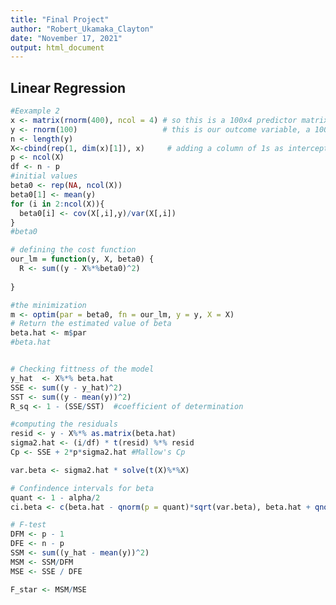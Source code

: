```yaml
---
title: "Final Project"
author: "Robert_Ukamaka_Clayton"
date: "November 17, 2021"
output: html_document
---
```



## Linear Regression

```r
#Eexample 2
x <- matrix(rnorm(400), ncol = 4) # so this is a 100x4 predictor matrix 
y <- rnorm(100)                   # this is our outcome variable, a 100x1 vector
n <- length(y)  
X<-cbind(rep(1, dim(x)[1]), x)     # adding a column of 1s as intercept to the design matrix X (100 x 5)
p <- ncol(X)
df <- n - p
#initial values 
beta0 <- rep(NA, ncol(X))
beta0[1] <- mean(y)
for (i in 2:ncol(X)){ 
  beta0[i] <- cov(X[,i],y)/var(X[,i])
}
#beta0

# defining the cost function
our_lm = function(y, X, beta0) {
  R <- sum((y - X%*%beta0)^2)
  
}

#the minimization
m <- optim(par = beta0, fn = our_lm, y = y, X = X)
# Return the estimated value of beta
beta.hat <- m$par
#beta.hat


# Checking fittness of the model
y_hat  <- X%*% beta.hat
SSE <- sum((y - y_hat)^2)
SST <- sum((y - mean(y))^2)
R_sq <- 1 - (SSE/SST)  #coefficient of determination

#computing the residuals
resid <- y - X%*% as.matrix(beta.hat)
sigma2.hat <- (i/df) * t(resid) %*% resid
Cp <- SSE + 2*p*sigma2.hat #Mallow's Cp

var.beta <- sigma2.hat * solve(t(X)%*%X)

# Confindence intervals for beta
quant <- 1 - alpha/2
ci.beta <- c(beta.hat - qnorm(p = quant)*sqrt(var.beta), beta.hat + qnorm(p = quant)*sqrt(var.beta))

# F-test
DFM <- p - 1
DFE <- n - p
SSM <- sum((y_hat - mean(y))^2)
MSM <- SSM/DFM
MSE <- SSE / DFE

F_star <- MSM/MSE



```

